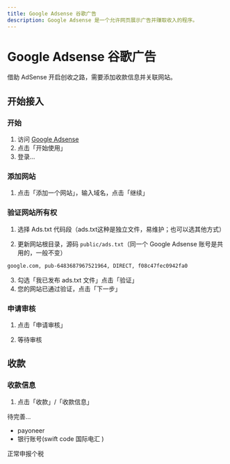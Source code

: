 ```yaml
---
title: Google Adsense 谷歌广告
description: Google Adsense 是一个允许网页展示广告并赚取收入的程序。
---
```


# Google Adsense 谷歌广告

借助 AdSense 开启创收之路，需要添加收款信息并关联网站。

## 开始接入

### 开始

1. 访问 [Google Adsense](https://adsense.google.com/)
2. 点击「开始使用」
3. 登录...

### 添加网站

1. 点击「添加一个网站」，输入域名，点击「继续」

### 验证网站所有权

1. 选择 Ads.txt 代码段（ads.txt这种是独立文件，易维护；也可以选其他方式）

2. 更新网站根目录，源码 `public/ads.txt`（同一个 Google Adsense 账号是共用的，一般不变）

```txt
google.com, pub-6483687967521964, DIRECT, f08c47fec0942fa0
```

3. 勾选「我已发布 ads.txt 文件」点击「验证」
4. 您的网站已通过验证，点击「下一步」

### 申请审核

1. 点击「申请审核」

2. 等待审核

## 收款

### 收款信息

1. 点击「收款」/「收款信息」

待完善...


- payoneer
- 银行账号(swift code 国际电汇 )


正常申报个税